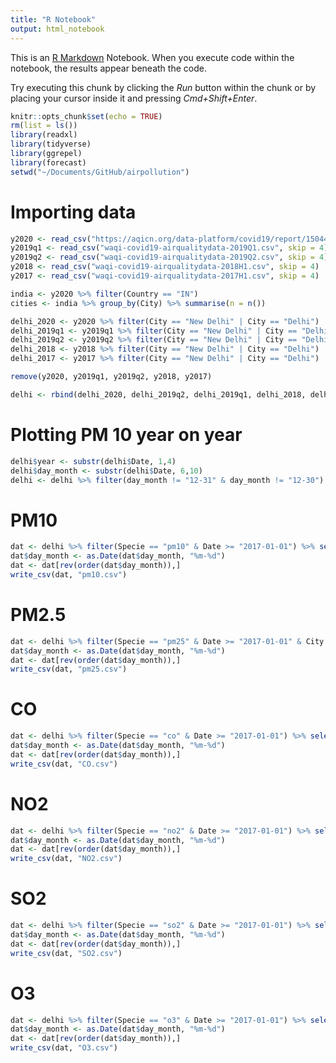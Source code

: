 ```yaml
---
title: "R Notebook"
output: html_notebook
---
```


This is an [R Markdown](http://rmarkdown.rstudio.com) Notebook. When you execute code within the notebook, the results appear beneath the code. 

Try executing this chunk by clicking the *Run* button within the chunk or by placing your cursor inside it and pressing *Cmd+Shift+Enter*. 

```r
knitr::opts_chunk$set(echo = TRUE)
rm(list = ls())
library(readxl)
library(tidyverse)
library(ggrepel)
library(forecast)
setwd("~/Documents/GitHub/airpollution")
```

# Importing data
```r
y2020 <- read_csv("https://aqicn.org/data-platform/covid19/report/15044-84747aaf/2020/waqi-covid-2020.csv", skip = 4)
y2019q1 <- read_csv("waqi-covid19-airqualitydata-2019Q1.csv", skip = 4)
y2019q2 <- read_csv("waqi-covid19-airqualitydata-2019Q2.csv", skip = 4)
y2018 <- read_csv("waqi-covid19-airqualitydata-2018H1.csv", skip = 4)
y2017 <- read_csv("waqi-covid19-airqualitydata-2017H1.csv", skip = 4)
```


```r
india <- y2020 %>% filter(Country == "IN")
cities <- india %>% group_by(City) %>% summarise(n = n())
```

```r
delhi_2020 <- y2020 %>% filter(City == "New Delhi" | City == "Delhi")
delhi_2019q1 <- y2019q1 %>% filter(City == "New Delhi" | City == "Delhi")
delhi_2019q2 <- y2019q2 %>% filter(City == "New Delhi" | City == "Delhi")
delhi_2018 <- y2018 %>% filter(City == "New Delhi" | City == "Delhi")
delhi_2017 <- y2017 %>% filter(City == "New Delhi" | City == "Delhi")
```

```r
remove(y2020, y2019q1, y2019q2, y2018, y2017)
```

```r
delhi <- rbind(delhi_2020, delhi_2019q2, delhi_2019q1, delhi_2018, delhi_2017)
```


# Plotting PM 10 year on year
```r
delhi$year <- substr(delhi$Date, 1,4)
delhi$day_month <- substr(delhi$Date, 6,10)
delhi <- delhi %>% filter(day_month != "12-31" & day_month != "12-30")
```

# PM10
```r
dat <- delhi %>% filter(Specie == "pm10" & Date >= "2017-01-01") %>% select(year, day_month, median) %>% pivot_wider(id_cols = "day_month", names_from = "year", names_prefix = "y", values_from = "median") 
dat$day_month <- as.Date(dat$day_month, "%m-%d")
dat <- dat[rev(order(dat$day_month)),]
write_csv(dat, "pm10.csv")
```

# PM2.5
```r
dat <- delhi %>% filter(Specie == "pm25" & Date >= "2017-01-01" & City == "Delhi") %>% select(year, day_month, median) %>% pivot_wider(id_cols = "day_month", names_from = "year", names_prefix = "y", values_from = "median") 
dat$day_month <- as.Date(dat$day_month, "%m-%d")
dat <- dat[rev(order(dat$day_month)),]
write_csv(dat, "pm25.csv")
```

# CO
```r
dat <- delhi %>% filter(Specie == "co" & Date >= "2017-01-01") %>% select(year, day_month, median) %>% pivot_wider(id_cols = "day_month", names_from = "year", names_prefix = "y", values_from = "median") 
dat$day_month <- as.Date(dat$day_month, "%m-%d")
dat <- dat[rev(order(dat$day_month)),]
write_csv(dat, "CO.csv")
```

# NO2
```r
dat <- delhi %>% filter(Specie == "no2" & Date >= "2017-01-01") %>% select(year, day_month, median) %>% pivot_wider(id_cols = "day_month", names_from = "year", names_prefix = "y", values_from = "median") 
dat$day_month <- as.Date(dat$day_month, "%m-%d")
dat <- dat[rev(order(dat$day_month)),]
write_csv(dat, "NO2.csv")
```


# SO2
```r
dat <- delhi %>% filter(Specie == "so2" & Date >= "2017-01-01") %>% select(year, day_month, median) %>% pivot_wider(id_cols = "day_month", names_from = "year", names_prefix = "y", values_from = "median") 
dat$day_month <- as.Date(dat$day_month, "%m-%d")
dat <- dat[rev(order(dat$day_month)),]
write_csv(dat, "SO2.csv")
```

# O3
```r
dat <- delhi %>% filter(Specie == "o3" & Date >= "2017-01-01") %>% select(year, day_month, median) %>% pivot_wider(id_cols = "day_month", names_from = "year", names_prefix = "y", values_from = "median") 
dat$day_month <- as.Date(dat$day_month, "%m-%d")
dat <- dat[rev(order(dat$day_month)),]
write_csv(dat, "O3.csv")
```

